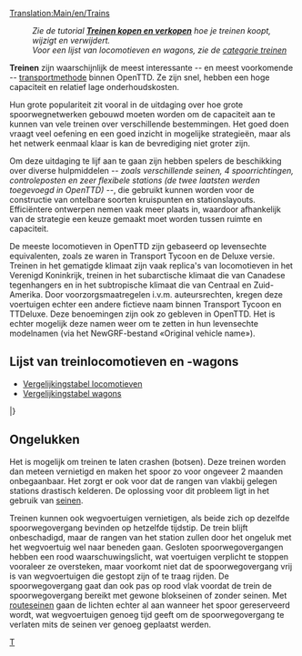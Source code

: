 [[Translation:Main/en/Trains]]{{en/-}}{{nl/Inhoudsopgave}}
:''Zie de tutorial '''[[Main/nl/Treinen kopen en verkopen|Treinen kopen en verkopen]]''' hoe je treinen koopt, wijzigt en verwijdert.''
:''Voor een lijst van locomotieven en wagons, zie de [[Category/nl/Treinen|categorie treinen]]''

'''Treinen''' zijn waarschijnlijk de meest interessante -- en meest voorkomende -- [[Main/nl/voertuigen|transportmethode]] binnen OpenTTD. Ze zijn snel, hebben een hoge capaciteit en relatief lage onderhoudskosten.

Hun grote populariteit zit vooral in de uitdaging over hoe grote spoorwegnetwerken gebouwd moeten worden om de capaciteit aan te kunnen van vele treinen over verschillende bestemmingen. Het goed doen vraagt veel oefening en een goed inzicht in mogelijke strategieën, maar als het netwerk eenmaal klaar is kan de bevrediging niet groter zijn.

Om deze uitdaging te lijf aan te gaan zijn hebben spelers de beschikking over diverse hulpmiddelen ''-- zoals verschillende seinen, 4 spoorrichtingen, controleposten en zeer flexibele stations (de twee laatsten werden toegevoegd in OpenTTD) --'', die gebruikt kunnen worden voor de constructie van ontelbare soorten kruispunten en stationslayouts. Efficiëntere ontwerpen nemen vaak meer plaats in, waardoor afhankelijk van de strategie een keuze gemaakt moet worden tussen ruimte en capaciteit.

De meeste locomotieven in OpenTTD zijn gebaseerd op levensechte equivalenten, zoals ze waren in Transport Tycoon en de Deluxe versie. Treinen in het gematigde klimaat zijn vaak replica's van locomotieven in het Verenigd Koninkrijk, treinen in het subarctische klimaat die van Canadese tegenhangers en in het subtropische klimaat die van Centraal en Zuid-Amerika. Door voorzorgsmaatregelen i.v.m. auteursrechten, kregen deze voertuigen echter een andere fictieve naam binnen Transport Tycoon en TTDeluxe. Deze benoemingen zijn ook zo gebleven in OpenTTD. Het is echter mogelijk deze namen weer om te zetten in hun levensechte modelnamen (via het NewGRF-bestand «Original vehicle name»).

== Lijst van treinlocomotieven en -wagons ==

* [[Main/nl/Vergelijkingstabel locomotieven|Vergelijkingstabel locomotieven]]
* [[Main/nl/Vergelijkingstabel wagons|Vergelijkingstabel wagons]]

{{Template:Voertuigentabel/Start/Nl}}
{{Template:VehicleTable/Header|Stoom}}
{{Template:VehicleTable/Row
|
*[[File:en/Kirbypaultank.png|Kirby Paul Tank Engine]] [[Main/nl/Kirby Paul Tank|Kirby Paul Tank]]
*[[File:en/Chaneyjubilee.png|Chaney "Jubilee" Engine]] [[Main/nl/Chaney "Jubilee"|Chaney "Jubilee"]]
*[[File:en/Ginzua4.png|Ginzu "A4" Engine]] [[Main/nl/Ginzu "A4"|Ginzu "A4"]]
*[[File:en/Sh8p.png|SH "8P" Engine]] [[Main/nl/SH "8P"|SH "8P"]]
|
*[[File:en/Wills280.png|Wills 2-8-0 Engine]] [[Main/nl/Wills 2-8-0|Wills 2-8-0]]
|
*[[File:en/Wills280.png|Wills 2-8-0 Engine]] [[Main/nl/Wills 2-8-0|Wills 2-8-0]]
|
*[[File:en/Ploddyphutchoochoo.png|Ploddyphut Choo-Choo Engine]] [[Main/nl/Ploddyphut Choo-Choo|Ploddyphut Choo-Choo]]
*[[File:en/Powernautchoochoo.png|Powernaut Choo-Choo Engine]] [[Main/nl/Powernaut Choo-Choo|Powernaut Choo-Choo]]
*[[File:en/Mightymoverchoochoo.png|Might Mover Choo-Choo Engine]] [[Main/nl/Mightymover Choo-Choo|Mightymover Choo-Choo]]
}}
{{Template:VehicleTable/Header|Diesel}}
{{Template:VehicleTable/Row
|
*[[File:en/Manleymoreldmu.png|Manley-Morel DMU Engine]] [[Main/nl/Manley-Morel DMU|Manley-Morel DMU]]
*[[File:en/Shhendry25.png|SH/Hendry "25" Engine]] [[Main/nl/SH/Hendry "25"|SH/Hendry "25"]]
*[[File:en/Floss47.png|Floss "47" Engine]] [[Main/nl/Floss "47"|Floss "47"]]
*[[File:en/Uu37.png|UU "37" Engine]] [[Main/nl/UU "37"|UU "37"]]
*[[File:en/Sh125.png|SH "125" Engine]] [[Main/nl/SH "125"|SH "125"]]
*[[File:en/Dash.png|"Dash" Engine]] [[Main/nl/Dash|"Dash"]]
|
*[[File:en/Mjs250.png|MJS 250 Locomotief]] [[Main/nl/MJS250|MJS 250]]
*[[File:en/Kelling3100.png|Kelling 3100 Locomotief]] [[Main/nl/Kelling 3100|Kelling 3100]]
*[[File:en/Cs4000.png|CS4000 Locomotief]] [[Main/nl/CS4000|CS4000]]
*[[File:en/Cs2400.png|CS2400 Locomotief]] [[Main/nl/CS2400|CS2400]]
*[[File:en/Mjs1000.png|MJS 1000 Locomotief]] [[Main/nl/MJS 1000|MJS 1000]]
*[[File:en/Centennial.png|Centennial Locomotief]] [[Main/nl/Centennial|Centennial]]
*[[File:en/Turnerturbo.png|Turner Turbo]] [[Main/nl/Turner Turbo|Turner Turbo]]
|
*[[File:en/Mjs250.png|MJS 250 Locomotief]] [[Main/nl/MJS250|MJS 250]]
*[[File:en/Kelling3100.png|Kelling 3100 Locomotief]] [[Main/nl/Kelling 3100|Kelling 3100]]
*[[File:en/Cs4000.png|CS4000 Locomotief]] [[Main/nl/CS4000|CS4000]]
*[[File:en/Cs2400.png|CS2400 Locomotief]] [[Main/nl/CS2400|CS2400]]
*[[File:en/Mjs1000.png|MJS 1000 Locomotief]] [[Main/nl/MJS 1000|MJS 1000]]
*[[File:en/Centennial.png|Centennial Locomotief]] [[Main/nl/Centennial|Centennial]]
*[[File:en/Turnerturbo.png|Turner Turbo]] [[Main/nl/Turner Turbo|Turner Turbo]]
|
*[[File:en/Ploddyphutdiesel.png|Ploddyphut Diesel]] [[Main/nl/Ploddyphut Diesel|Ploddyphut Diesel]]
*[[File:en/Powernautdiesel.png|Powernaut Diesel]] [[Main/nl/Powernaut Diesel|Powernaut Diesel]]
}}
{{Template:VehicleTable/Header|Elektrisch}}
{{Template:VehicleTable/Row
|
*[[File:en/Sh30.png|SH "30" Locomotief]] [[Main/nl/SH "30"|SH "30"]]
*[[File:en/Sh40.png|SH "40" Locomotief]] [[Main/nl/SH "40"|SH "40"]]
*[[File:en/Tim.png|"T.I.M" Locomotief]] [[Main/nl/T.I.M|"T.I.M."]]
*[[File:en/Asiastar.png|"Asiastar" Locomotief]] [[Main/nl/AsiaStar|"AsiaStar"]]
|
Geen
|
Geen
|
Geen
}}
{{Template:VehicleTable/Header|Monorail}}
{{Template:VehicleTable/Row
|
*[[File:en/X2001.png|X2001 Monorail Locomotief]] [[Main/nl/X2001|'X2001']]
*[[File:en/Millenniumz1.png|Milennium 'Z1' Monorail Locomotief]] [[Main/nl/Millennium Z1|'Millennium Z1']]
|
*[[File:en/X2001.png|X2001 Monorail Locomotief]] [[Main/nl/X2001|'X2001']]
*[[File:en/Millenniumz1.png|Milennium 'Z1' Monorail Locomotief]] [[Main/nl/Millennium Z1|'Millennium Z1']]
|
*[[File:en/X2001.png|X2001 Monorail Locomotief]] [[Main/nl/X2001|'X2001']]
*[[File:en/Millenniumz1.png|Milennium 'Z1' Monorail Locomotief]] [[Main/nl/Millennium Z1|'Millennium Z1']]
|
*[[File:en/Wizzowowz99.png|Wizzowow 'Z99' Monorail Locomotief]] [[Main/nl/Wizzowow Z99|Wizzowow Z99]]
}}
{{Template:VehicleTable/Header|MagLev}}
{{Template:VehicleTable/Row
|
*[[File:en/Lev1leviathan.png|MagLev Locomotief 1: Leviathan]] [[Main/nl/Lev1 'Leviathan'|Lev1 'Leviathan']]
*[[File:en/Lev2cyclops.png|MagLev Locomotief 2: Cyclops]] [[Main/nl/Lev2 'Cyclops'|Lev2 'Cyclops']]
*[[File:en/Lev3pegasus.png|MagLev Locomotief 3: Pegasus]] [[Main/nl/Lev3 'Pegasus'|Lev3 'Pegasus']]
*[[File:en/Lev4chimaerarhead.png|MagLev Locomotief 4: Chimaera (front)]] [[Main/nl/Lev4 'Chimaera'|Lev4 'Chimaera']]
|
*[[File:en/Lev1leviathan.png|MagLev Locomotief 1: Leviathan]] [[Main/nl/Lev1 'Leviathan'|Lev1 'Leviathan']]
*[[File:en/Lev2cyclops.png|MagLev Locomotief 2: Cyclops]] [[Main/nl/Lev2 'Cyclops'|Lev2 'Cyclops']]
*[[File:en/Lev3pegasus.png|MagLev Locomotief 3: Pegasus]] [[Main/nl/Lev3 'Pegasus'|Lev3 'Pegasus']]
*[[File:en/Lev4chimaerarhead.png|MagLev Locomotief 4: Chimaera (front)]] [[Main/nl/Lev4 'Chimaera'|Lev4 'Chimaera']]
|
*[[File:en/Lev1leviathan.png|MagLev Locomotief 1: Leviathan]] [[Main/nl/Lev1 'Leviathan'|Lev1 'Leviathan']]
*[[File:en/Lev2cyclops.png|MagLev Locomotief 2: Cyclops]] [[Main/nl/Lev2 'Cyclops'|Lev2 'Cyclops']]
*[[File:en/Lev3pegasus.png|MagLev Locomotief 3: Pegasus]] [[Main/nl/Lev3 'Pegasus'|Lev3 'Pegasus']]
*[[File:en/Lev4chimaerarhead.png|MagLev Locomotief 4: Chimaera (front)]] [[Main/nl/Lev4 'Chimaera'|Lev4 'Chimaera']]
|
*[[File:en/Wizzowowrocketeer.png|Wizzowow Rocketeer uit het speelgoedlandschap]] [[Main/nl/Wizzowow Rocketeer|Wizzowow Rocketeer]]
}}
{{Template:VehicleTable/Header|Wagons}}
{{Template:VehicleTable/Row
|
*[[File:en/Passengercarriage.png|Standaard Passagierswagon]] [[Main/nl/Passagierswagon|Passagierswagon]]
*[[File:en/Mailvan.png|Standaard postwagon]] [[Main/nl/Postwagon|Postwagon]]
*[[File:en/Coaltruck.png|Standaard kolenwagen]] [[Main/nl/Kolenwagon|Kolenwagon]]
*[[File:en/Oiltanker.png|Standaard olietanker]] [[Main/nl/Olietanker|Olietanker]]
*[[File:en/Livestockvan.png|Standaard veewagon]] [[Main/nl/Veewagon|Veewagon]]
*[[File:en/Goodsvan.png|Standaard goederenwagon]] [[Main/nl/Goederenwagon|Goederenwagon]]
*[[File:en/Grainhopper.png|Standaard graanwagon]] [[Main/nl/Graanwagon|Graanwagon]]
*[[File:en/Woodtruck.png|Standaard houtwagon]] [[Main/nl/Houtwagon|Houtwagon]]
*[[File:en/Ironorehopper.png|Standaard ijzerertswagon]] [[Main/nl/IJzerertswagon|IJzerertswagon]]
*[[File:en/Steeltruck.png|Standaard staalwagon]] [[Main/nl/Staalwagon|Staalwagon]]
*[[File:en/Armouredvan.png|Standaard gepantserde wagon]] [[Main/nl/Gepantserde wagon|Gepantserde wagon]]
|
*[[File:en/Passengercarriagex.png|Tropische and Subarctische passagierswagon]] [[Main/nl/Passagierswagon|Passagierswagon]]
*[[File:en/Mailvan.png|Standaard postwagon]] [[Main/nl/Postwagon|Postwagon]]
*[[File:en/Coaltruck.png|Standaard kolenwagen]] [[Main/nl/Kolenwagon|Kolenwagon]]
*[[File:en/Oiltanker.png|Standaard olietanker]] [[Main/nl/Olietanker|Olietanker]]
*[[File:en/Livestockvan.png|Standaard veewagon]] [[Main/nl/Veewagon|Veewagon]]
*[[File:en/Goodsvan.png|Standaard goederenwagon]] [[Main/nl/Goederenwagon|Goederenwagon]]
*[[File:en/Grainhopper.png|Standaard graanwagon]] [[Main/nl/Graanwagon|Graanwagon]]
*[[File:en/Woodtruck.png|Standaard houtwagon]] [[Main/nl/Houtwagon|Houtwagon]]
*[[File:en/Armouredvan.png|Standaard gepantserde wagon]] [[Main/nl/Gepantserde wagon|Gepantserde wagon]]
*[[File:en/Foodvan.png|Tropische and Subarctische voedselwagon]] [[Main/nl/Voedselwagon|Voedselwagon]]
*[[File:en/Papertruck.png|Tropische and Subarctische papierwagon]] [[Main/nl/Papierwagon|Papierwagon]]
|
*[[File:en/Passengercarriagex.png|Tropische and Subarctische passagierswagon]] [[Main/nl/Passagierswagon|Passagierswagon]]
*[[File:en/Mailvan.png|Standaard postwagon]] [[Main/nl/Postwagon|Postwagon]]
*[[File:en/Oiltanker.png|Standaard olietanker]] [[Main/nl/Olietanker|Olietanker]]
*[[File:en/Goodsvan.png|Standaard goederenwagon]] [[Main/nl/Goederenwagon|Goederenwagon]]
*[[File:en/Grainhopper.png|Standaard graanwagon]] [[Main/en/Grain Hopper|Graanwagon]]
*[[File:en/Woodtruck.png|Standaard houtwagon]] [[Main/nl/Houtwagon|Houtwagon]]
*[[File:en/Armouredvan.png|Standaard gepantserde]] [[Main/nl/Gepantserde wagon|Gepantserde wagon]]
*[[File:en/Foodvan.png|Tropische and Subarctische voedselwagon]] [[Main/nl/Voedselwagon|Voedsel wagon]]
*[[File:en/Copperorehopper.png|Tropische koperwagon]] [[Main/nl/Koperwagon|Koperwagon]]
*[[File:en/Watertanker.png|Tropische watertanker]] [[Main/nl/Watertanker|Watertanker]]
*[[File:en/Fruittruck.png|Tropical fruitwagon]] [[Main/nl/Fruitwagon|Fruitwagon]]
*[[File:en/Rubbertruck.png|Tropische rubberwagon]] [[Main/nl/Rubberwagon|Rubberwagon]]
|
*[[File:en/Passengercarriagetoyland.png|Standaard passagierswagon]] [[Main/nl/Passagierswagon|Passagierswagon]]
*[[File:en/Mailvanx.png|Standaard postwagon]] [[Main/nl/Postwagon|Postwagon]]
*[[File:en/Sugartruck.png|Suikerwagon in het speelgoedlandschap]] [[Main/nl/Suikerwagon|Suikerwagon]]
*[[File:en/Candyflosshopper.png|Suikerspinnenwagon in het speelgoedlandschap]] [[Main/nl/Suikerspinnenwagon|Suikerspinnenwagon]]
*[[File:en/Toffeehopper.png|Toffeewagon in het speelgoedlandschap]] [[Main/nl/Toffeewagon|Toffeewagon]]
*[[File:en/Bubblevan.png|Bellenwagon in het speelgoedlandschap]] [[Main/nl/Bellenwagon|Bellenwagon]]
*[[File:en/Colatanker.png|Colatanker in het speelgoedlandschap]] [[Main/nl/Colatanker|Colatanker]]
*[[File:en/Sweetvan.png|Snoepwagon in het speelgoedlandschap]] [[Main/nl/Snoepwagon|Snoepwagon]]
*[[File:en/Toyvan.png|Speelgoedwagon in het speelgoedlandschap]] [[Main/nl/Speelgoedwagon|Speelgoedwagon]]
*[[File:en/Batterytruck.png|Batterijwagon in het speelgoedlandschap]] [[Main/nl/Batterijwagon|Batterijwagon]]
*[[File:en/Fuzzydrinktruck.png|Frisdrankwagon in het speelgoedlandschap]] [[Main/nl/Frisdrankwagon|Frisdrankwagon]]
*[[File:en/Plastictruck.png|Plasticwagon in het speelgoedlandschap]] [[Main/nl/Plasticwagon|Plasticwagon]]
}}
|}

==Ongelukken==
Het is mogelijk om treinen te laten crashen (botsen). Deze treinen worden dan meteen vernietigd en maken het spoor zo voor ongeveer 2 maanden onbegaanbaar. Het zorgt er ook voor dat de rangen van vlakbij gelegen stations drastisch kelderen. De oplossing voor dit probleem ligt in het gebruik van [[Main/nl/seinen|seinen]].

Treinen kunnen ook wegvoertuigen vernietigen, als beide zich op dezelfde spoorwegovergang bevinden op hetzelfde tijdstip. De trein blijft onbeschadigd, maar de rangen van het station zullen door het ongeluk met het wegvoertuig wel naar beneden gaan. Gesloten spoorwegovergangen hebben een rood waarschuwingslicht, wat voertuigen verplicht te stoppen vooraleer ze oversteken, maar voorkomt niet dat de spoorwegovergang vrij is van wegvoertuigen die gestopt zijn of te traag rijden. De spoorwegovergang gaat dan ook pas op rood vlak voordat de trein de spoorwegovergang bereikt met gewone blokseinen of zonder seinen. Met [[Main/en/Seinen/Nl#Routeseinen|routeseinen]] gaan de lichten echter al aan wanneer het spoor gereserveerd wordt, wat wegvoertuigen genoeg tijd geeft om de spoorwegovergang te verlaten mits de seinen ver genoeg geplaatst werden.

<noinclude>[[Category:nl/Spoorwegen|T]]</noinclude>